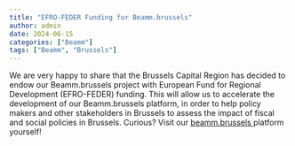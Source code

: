 ```yaml
---
title: "EFRO-FEDER Funding for Beamm.brussels"
author: admin
date: 2024-06-15
categories: ["Beamm"]
tags: ["Beamm", "Brussels"]
---
```



We are very happy to share that the Brussels Capital Region has decided to endow our Beamm.brussels project with European Fund for Regional Development (EFRO-FEDER) funding. This will allow us to accelerate the development of our Beamm.brussels platform, in order to help policy makers and other stakeholders in Brussels to assess the impact of fiscal and social policies in Brussels. Curious? Visit our <a href="https://beamm.brussels"> beamm.brussels </a> platform yourself!